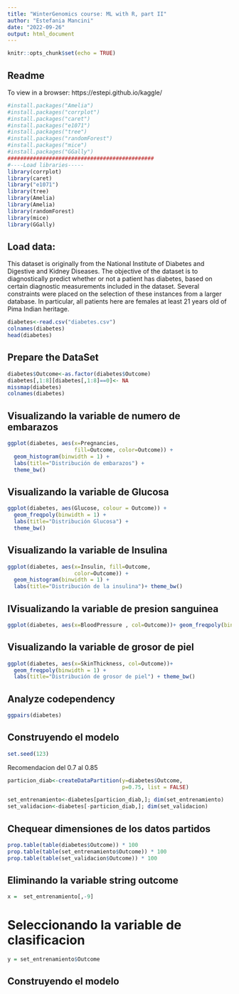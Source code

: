 ```yaml
---
title: "WinterGenomics course: ML with R, part II"
author: "Estefania Mancini"
date: "2022-09-26"
output: html_document
---
```


```r
knitr::opts_chunk$set(echo = TRUE)
```

## Readme

To view in a browser: https://estepi.github.io/kaggle/

```r
#install.packages("Amelia")
#install.packages("corrplot")
#install.packages("caret")
#install.packages("e1071")
#install.packages("tree")
#install.packages("randomForest")
#install.packages("mice")
#install.packages("GGally")
##############################################
#----Load libraries-----
library(corrplot)
library(caret)
library("e1071")
library(tree)
library(Amelia)
library(Amelia)
library(randomForest)
library(mice)
library(GGally)
```

## Load data:

This dataset is originally from the National Institute of Diabetes and Digestive and Kidney Diseases. The objective of the dataset is to diagnostically predict whether or not a patient has diabetes, based on certain diagnostic measurements included in the dataset. Several constraints were placed on the selection of these instances from a larger database. In particular, all patients here are females at least 21 years old of Pima Indian heritage.
  
```r
diabetes<-read.csv("diabetes.csv")
colnames(diabetes)
head(diabetes)
```


## Prepare the DataSet

```r
diabetes$Outcome<-as.factor(diabetes$Outcome)
diabetes[,1:8][diabetes[,1:8]==0]<- NA
missmap(diabetes)
colnames(diabetes)
```

## Visualizando la variable de numero de embarazos 

```r
ggplot(diabetes, aes(x=Pregnancies, 
                     fill=Outcome, color=Outcome)) +
  geom_histogram(binwidth = 1) + 
  labs(title="Distribución de embarazos") + 
  theme_bw() 
```


## Visualizando la variable de Glucosa 

```r
ggplot(diabetes, aes(Glucose, colour = Outcome)) + 
  geom_freqpoly(binwidth = 1) + 
  labs(title="Distribución Glucosa") + 
  theme_bw() 
```

## Visualizando la variable de Insulina 

```r
ggplot(diabetes, aes(x=Insulin, fill=Outcome,
                     color=Outcome)) +
  geom_histogram(binwidth = 1) + 
  labs(title="Distribución de la insulina")+ theme_bw() 
```

## IVisualizando la variable de presion sanguinea

```r
ggplot(diabetes, aes(x=BloodPressure , col=Outcome))+ geom_freqpoly(binwidth = 1) + labs(title="Distribución de presión sanguínea") + theme_bw()

```


## Visualizando la variable de grosor de piel 

```r
ggplot(diabetes, aes(x=SkinThickness, col=Outcome))+ 
  geom_freqpoly(binwidth = 1) + 
  labs(title="Distribución de grosor de piel") + theme_bw() 
```


## Analyze codependency

```r
ggpairs(diabetes)
```


## Construyendo el modelo

```r
set.seed(123)
```

Recomendacion del 0.7 al 0.85

```r
particion_diab<-createDataPartition(y=diabetes$Outcome,
                                    p=0.75, list = FALSE)

set_entrenamiento<-diabetes[particion_diab,]; dim(set_entrenamiento)
set_validacion<-diabetes[-particion_diab,]; dim(set_validacion)
```

## Chequear dimensiones de los datos partidos

```r
prop.table(table(diabetes$Outcome)) * 100 
prop.table(table(set_entrenamiento$Outcome)) * 100 
prop.table(table(set_validacion$Outcome)) * 100 
```


## Eliminando la variable string outcome 

```r
x =  set_entrenamiento[,-9] 
```

# Seleccionando la variable de clasificacion 

```r
y = set_entrenamiento$Outcome 
```

## Construyendo el modelo 


